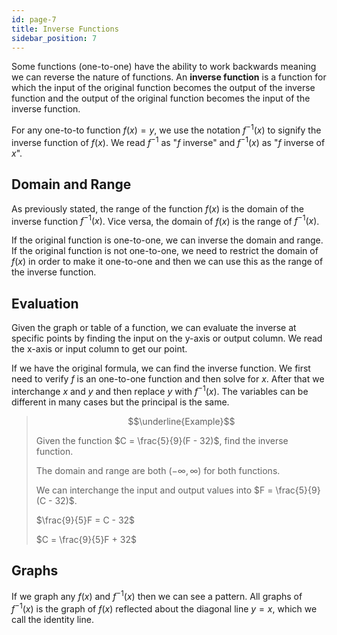 ```yaml
---
id: page-7
title: Inverse Functions
sidebar_position: 7
---
```



Some functions (one-to-one) have the ability to work backwards meaning we can reverse the nature of functions. An **inverse function** is a function for which the input of the original function becomes the output of the inverse function and the output of the original function becomes the input of the inverse function.

For any one-to-to function $f(x) = y$, we use the notation $f^{-1}(x)$ to signify the inverse function of $f(x)$. We read $f^{-1}$ as "$f$ inverse" and $f^{-1}(x)$ as "$f$ inverse of $x$".

## Domain and Range

As previously stated, the range of the function $f(x)$ is the domain of the inverse function $f^{-1}(x)$. Vice versa, the domain of $f(x)$ is the range of $f^{-1}(x)$.

If the original function is one-to-one, we can inverse the domain and range. If the original function is not one-to-one, we need to restrict the domain of $f(x)$ in order to make it one-to-one and then we can use this as the range of the inverse function.

## Evaluation

Given the graph or table of a function, we can evaluate the inverse at specific points by finding the input on the y-axis or output column. We read the x-axis or input column to get our point.

If we have the original formula, we can find the inverse function. We first need to verify $f$ is an one-to-one function and then solve for $x$. After that we interchange $x$ and $y$ and then replace $y$ with $f^{-1}(x)$. The variables can be different in many cases but the principal is the same.

> $$\underline{Example}$$
>
> Given the function $C = \frac{5}{9}(F - 32)$, find the inverse function.
>
> The domain and range are both $(-\infty, \infty)$ for both functions.
>
> We can interchange the input and output values into $F = \frac{5}{9}(C - 32)$.
>
> $\frac{9}{5}F = C - 32$
>
> $C = \frac{9}{5}F + 32$

## Graphs

If we graph any $f(x)$ and $f^{-1}(x)$ then we can see a pattern. All graphs of $f^{-1}(x)$ is the graph of $f(x)$ reflected about the diagonal line $y = x$, which we call the identity line.

<Fig src={alg1} caption='Relationship between inverses' num={1}/>
